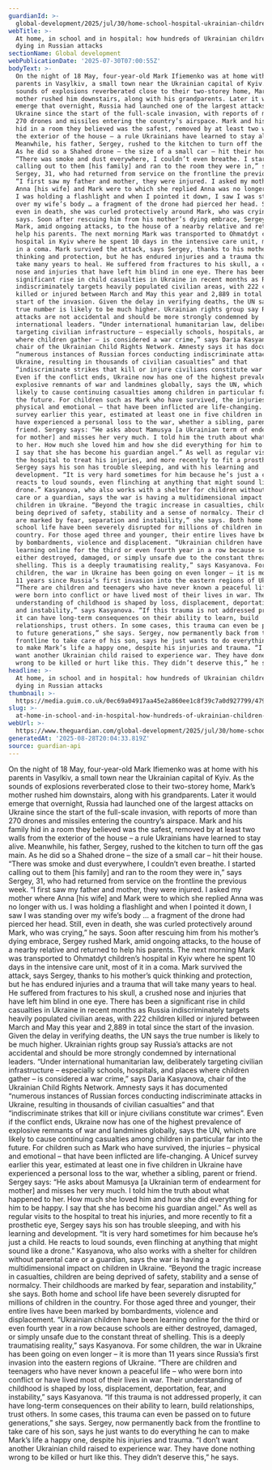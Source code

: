 ```yaml
---
guardianId: >-
  global-development/2025/jul/30/home-school-hospital-ukrainian-children-dying-russian-attacks
webTitle: >-
  At home, in school and in hospital: how hundreds of Ukrainian children are
  dying in Russian attacks
sectionName: Global development
webPublicationDate: '2025-07-30T07:00:55Z'
bodyText: >-
  On the night of 18 May, four-year-old Mark Ifiemenko was at home with his
  parents in Vasylkiv, a small town near the Ukrainian capital of Kyiv. As the
  sounds of explosions reverberated close to their two-storey home, Mark’s
  mother rushed him downstairs, along with his grandparents. Later it would
  emerge that overnight, Russia had launched one of the largest attacks on
  Ukraine since the start of the full-scale invasion, with reports of more than
  270 drones and missiles entering the country’s airspace. Mark and his family
  hid in a room they believed was the safest, removed by at least two walls from
  the exterior of the house – a rule Ukrainians have learned to stay alive.
  Meanwhile, his father, Sergey, rushed to the kitchen to turn off the gas main.
  As he did so a Shahed drone – the size of a small car – hit their house.
  “There was smoke and dust everywhere, I couldn’t even breathe. I started
  calling out to them [his family] and ran to the room they were in,” says
  Sergey, 31, who had returned from service on the frontline the previous week.
  “I first saw my father and mother, they were injured. I asked my mother where
  Anna [his wife] and Mark were to which she replied Anna was no longer with us.
  I was holding a flashlight and when I pointed it down, I saw I was standing
  over my wife’s body … a fragment of the drone had pierced her head. Still,
  even in death, she was curled protectively around Mark, who was crying,” he
  says. Soon after rescuing him from his mother’s dying embrace, Sergey rushed
  Mark, amid ongoing attacks, to the house of a nearby relative and returned to
  help his parents. The next morning Mark was transported to Ohmatdyt children’s
  hospital in Kyiv where he spent 10 days in the intensive care unit, most of it
  in a coma. Mark survived the attack, says Sergey, thanks to his mother’s quick
  thinking and protection, but he has endured injuries and a trauma that will
  take many years to heal. He suffered from fractures to his skull, a crushed
  nose and injuries that have left him blind in one eye. There has been a
  significant rise in child casualties in Ukraine in recent months as Russia
  indiscriminately targets heavily populated civilian areas, with 222 children
  killed or injured between March and May this year and 2,889 in total since the
  start of the invasion. Given the delay in verifying deaths, the UN says the
  true number is likely to be much higher. Ukrainian rights group say Russia’s
  attacks are not accidental and should be more strongly condemned by
  international leaders. “Under international humanitarian law, deliberately
  targeting civilian infrastructure – especially schools, hospitals, and places
  where children gather – is considered a war crime,” says Daria Kasyanova,
  chair of the Ukrainian Child Rights Network. Amnesty says it has documented
  “numerous instances of Russian forces conducting indiscriminate attacks in
  Ukraine, resulting in thousands of civilian casualties” and that
  “indiscriminate strikes that kill or injure civilians constitute war crimes”.
  Even if the conflict ends, Ukraine now has one of the highest prevalence of
  explosive remnants of war and landmines globally, says the UN, which are
  likely to cause continuing casualties among children in particular far into
  the future. For children such as Mark who have survived, the injuries –
  physical and emotional – that have been inflicted are life-changing. A Unicef
  survey earlier this year, estimated at least one in five children in Ukraine
  have experienced a personal loss to the war, whether a sibling, parent or
  friend. Sergey says: “He asks about Mamusya [a Ukrainian term of endearment
  for mother] and misses her very much. I told him the truth about what happened
  to her. How much she loved him and how she did everything for him to be happy.
  I say that she has become his guardian angel.” As well as regular visits to
  the hospital to treat his injuries, and more recently to fit a prosthetic eye,
  Sergey says his son has trouble sleeping, and with his learning and
  development. “It is very hard sometimes for him because he’s just a child. He
  reacts to loud sounds, even flinching at anything that might sound like a
  drone.” Kasyanova, who also works with a shelter for children without parental
  care or a guardian, says the war is having a multidimensional impact on
  children in Ukraine. “Beyond the tragic increase in casualties, children are
  being deprived of safety, stability and a sense of normalcy. Their childhoods
  are marked by fear, separation and instability,” she says. Both home and
  school life have been severely disrupted for millions of children in the
  country. For those aged three and younger, their entire lives have been marked
  by bombardments, violence and displacement. “Ukrainian children have been
  learning online for the third or even fourth year in a row because schools are
  either destroyed, damaged, or simply unsafe due to the constant threat of
  shelling. This is a deeply traumatising reality,” says Kasyanova. For some
  children, the war in Ukraine has been going on even longer – it is more than
  11 years since Russia’s first invasion into the eastern regions of Ukraine.
  “There are children and teenagers who have never known a peaceful life – who
  were born into conflict or have lived most of their lives in war. Their
  understanding of childhood is shaped by loss, displacement, deportation, fear,
  and instability,” says Kasyanova. “If this trauma is not addressed properly,
  it can have long-term consequences on their ability to learn, build
  relationships, trust others. In some cases, this trauma can even be passed on
  to future generations,” she says. Sergey, now permanently back from the
  frontline to take care of his son, says he just wants to do everything he can
  to make Mark’s life a happy one, despite his injuries and trauma. “I don’t
  want another Ukrainian child raised to experience war. They have done nothing
  wrong to be killed or hurt like this. They didn’t deserve this,” he says.
headline: >-
  At home, in school and in hospital: how hundreds of Ukrainian children are
  dying in Russian attacks
thumbnail: >-
  https://media.guim.co.uk/0ec69a04917aa45e2a860ee1c8f39c7a0d927799/479_0_2500_2000/500.jpg
slug: >-
  at-home-in-school-and-in-hospital-how-hundreds-of-ukrainian-children-are-dying-in-russian-attacks
webUrl: >-
  https://www.theguardian.com/global-development/2025/jul/30/home-school-hospital-ukrainian-children-dying-russian-attacks
generatedAt: '2025-08-28T20:04:33.819Z'
source: guardian-api
---
```

On the night of 18 May, four-year-old Mark Ifiemenko was at home with his parents in Vasylkiv, a small town near the Ukrainian capital of Kyiv. As the sounds of explosions reverberated close to their two-storey home, Mark’s mother rushed him downstairs, along with his grandparents. Later it would emerge that overnight, Russia had launched one of the largest attacks on Ukraine since the start of the full-scale invasion, with reports of more than 270 drones and missiles entering the country’s airspace. Mark and his family hid in a room they believed was the safest, removed by at least two walls from the exterior of the house – a rule Ukrainians have learned to stay alive. Meanwhile, his father, Sergey, rushed to the kitchen to turn off the gas main. As he did so a Shahed drone – the size of a small car – hit their house. “There was smoke and dust everywhere, I couldn’t even breathe. I started calling out to them [his family] and ran to the room they were in,” says Sergey, 31, who had returned from service on the frontline the previous week. “I first saw my father and mother, they were injured. I asked my mother where Anna [his wife] and Mark were to which she replied Anna was no longer with us. I was holding a flashlight and when I pointed it down, I saw I was standing over my wife’s body … a fragment of the drone had pierced her head. Still, even in death, she was curled protectively around Mark, who was crying,” he says. Soon after rescuing him from his mother’s dying embrace, Sergey rushed Mark, amid ongoing attacks, to the house of a nearby relative and returned to help his parents. The next morning Mark was transported to Ohmatdyt children’s hospital in Kyiv where he spent 10 days in the intensive care unit, most of it in a coma. Mark survived the attack, says Sergey, thanks to his mother’s quick thinking and protection, but he has endured injuries and a trauma that will take many years to heal. He suffered from fractures to his skull, a crushed nose and injuries that have left him blind in one eye. There has been a significant rise in child casualties in Ukraine in recent months as Russia indiscriminately targets heavily populated civilian areas, with 222 children killed or injured between March and May this year and 2,889 in total since the start of the invasion. Given the delay in verifying deaths, the UN says the true number is likely to be much higher. Ukrainian rights group say Russia’s attacks are not accidental and should be more strongly condemned by international leaders. “Under international humanitarian law, deliberately targeting civilian infrastructure – especially schools, hospitals, and places where children gather – is considered a war crime,” says Daria Kasyanova, chair of the Ukrainian Child Rights Network. Amnesty says it has documented “numerous instances of Russian forces conducting indiscriminate attacks in Ukraine, resulting in thousands of civilian casualties” and that “indiscriminate strikes that kill or injure civilians constitute war crimes”. Even if the conflict ends, Ukraine now has one of the highest prevalence of explosive remnants of war and landmines globally, says the UN, which are likely to cause continuing casualties among children in particular far into the future. For children such as Mark who have survived, the injuries – physical and emotional – that have been inflicted are life-changing. A Unicef survey earlier this year, estimated at least one in five children in Ukraine have experienced a personal loss to the war, whether a sibling, parent or friend. Sergey says: “He asks about Mamusya [a Ukrainian term of endearment for mother] and misses her very much. I told him the truth about what happened to her. How much she loved him and how she did everything for him to be happy. I say that she has become his guardian angel.” As well as regular visits to the hospital to treat his injuries, and more recently to fit a prosthetic eye, Sergey says his son has trouble sleeping, and with his learning and development. “It is very hard sometimes for him because he’s just a child. He reacts to loud sounds, even flinching at anything that might sound like a drone.” Kasyanova, who also works with a shelter for children without parental care or a guardian, says the war is having a multidimensional impact on children in Ukraine. “Beyond the tragic increase in casualties, children are being deprived of safety, stability and a sense of normalcy. Their childhoods are marked by fear, separation and instability,” she says. Both home and school life have been severely disrupted for millions of children in the country. For those aged three and younger, their entire lives have been marked by bombardments, violence and displacement. “Ukrainian children have been learning online for the third or even fourth year in a row because schools are either destroyed, damaged, or simply unsafe due to the constant threat of shelling. This is a deeply traumatising reality,” says Kasyanova. For some children, the war in Ukraine has been going on even longer – it is more than 11 years since Russia’s first invasion into the eastern regions of Ukraine. “There are children and teenagers who have never known a peaceful life – who were born into conflict or have lived most of their lives in war. Their understanding of childhood is shaped by loss, displacement, deportation, fear, and instability,” says Kasyanova. “If this trauma is not addressed properly, it can have long-term consequences on their ability to learn, build relationships, trust others. In some cases, this trauma can even be passed on to future generations,” she says. Sergey, now permanently back from the frontline to take care of his son, says he just wants to do everything he can to make Mark’s life a happy one, despite his injuries and trauma. “I don’t want another Ukrainian child raised to experience war. They have done nothing wrong to be killed or hurt like this. They didn’t deserve this,” he says.
